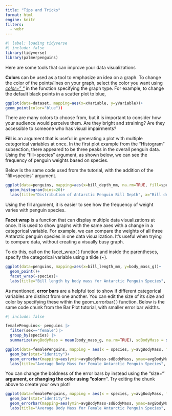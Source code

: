 ```yaml
---
title: "Tips and Tricks"
format: html
engine: knitr
filters:
  - webr
---
```


```r
#| label: loading tidyverse
#| include: false 
library(tidyverse)
library(palmerpenguins)
```

Here are some tools that can improve your data visualizations

**Colors** can be used as a tool to emphasize an idea on a graph. To change the color of the points/lines on your graph, select the color you want using [*color=" "*]{.underline} in the function specifying the graph type. For example, to change the default black points in a scatter plot to blue,

``` r
ggplot(data=dataset, mapping=aes(x=xVariable, y=yVariable))+ 
geom_point(color="blue"))
```

There are many colors to choose from, but it is important to consider how your audience would perceive them. Are they bright and straining? Are they accessible to someone who has visual impairments?

**Fill** is an argument that is useful in generating a plot with multiple categorical variables at once. In the first plot example from the "Histogram" subsection, there appeared to be three peaks in the overall penguin data. Using the "fill=species" argument, as shown below, we can see the frequency of penguin weights based on species.

Below is the same code used from the tutorial, with the addition of the "fill=species" argument.

```r
ggplot(data=penguins, mapping=aes(x=bill_depth_mm, na.rm=TRUE, fill=species))+
  geom_histogram(bins=20)+
  labs(title="Distribution of Antarctic Penguin Bill Depth", x="Bill depth (mm)", y="Frequency")

```

Using the fill argument, it is easier to see how the frequency of weight varies with penguin species.

**Facet wrap** is a function that can display multiple data visualizations at once. It is used to show graphs with the same axes with a change in a categorical variable. For example, we can compare the weights of all three Antarctic penguin species in one data visualization. It's useful when trying to compare data, without creating a visually busy graph.

To do this, call on the facet_wrap( ) function and inside the parentheses, specify the categorical variable using a tilde (\~).

```r
ggplot(data=penguins, mapping=aes(x=bill_length_mm, y=body_mass_g))+ 
  geom_point()+ 
  facet_wrap(~species)+ 
  labs(title="Bill length by body mass for Antarctic Penguin Species", x="Bill length (mm)", y="Body mass (g)")

```

As mentioned, **error bars** are a helpful tool to show if different categorical variables are distinct from one another. You can edit the size of its size and color by specifying these within the geom_errorbar( ) function. Below is the same code chunk from the Bar Plot tutorial, with smaller error bar widths.

```r
#| include: false

femalePenguins<- penguins |>
  filter(sex=="female")|>
  group_by(species) |>
  summarize(avgBodyMass = mean(body_mass_g, na.rm=TRUE), sdBodyMass = sd(body_mass_g, na.rm=TRUE))
```

```r
ggplot(data=femalePenguins, mapping = aes(x = species, y=avgBodyMass, fill = species))+
  geom_bar(stat="identity")+
  geom_errorbar(mapping=aes(ymin=avgBodyMass-sdBodyMass, ymax=avgBodyMass+sdBodyMass), width = 0.5)+
  labs(title="Average Body Mass for Female Antarctic Penguin Species", x="Penguin species", y="Average body mass (g)")
```

You can change the boldness of the error bars by instead using the "size=__" argument, or changing the color using "color=__". Try editing the chunk above to create your own plot!

```r
ggplot(data=femalePenguins, mapping = aes(x = species, y=avgBodyMass, fill = species))+
  geom_bar(stat="identity")+
  geom_errorbar(mapping=aes(ymin=avgBodyMass-sdBodyMass, ymax=avgBodyMass+sdBodyMass), width = 0.5)+
  labs(title="Average Body Mass for Female Antarctic Penguin Species", x="Penguin species", y="Average body mass (g)")+
```




